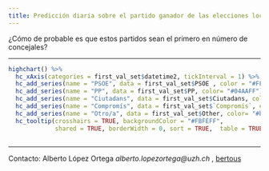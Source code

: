 ```yaml
---
title: Predicción diaria sobre el partido ganador de las elecciones locales del 26M en Madrid.
---
```


¿Cómo de probable es que estos partidos sean el primero en número de concejales?



_________________

```r

highchart() %>% 
  hc_xAxis(categories = first_val_set$datetime2, tickInterval = 1) %>% 
  hc_add_series(name = "PSOE", data = first_val_set$PSOE , color = "#FF3827") %>% 
  hc_add_series(name = "PP", data = first_val_set$PP, color= "#04AAFF") %>% 
  hc_add_series(name = "Ciutadans", data = first_val_set$Ciutadans, color = "#FF9300") %>% 
  hc_add_series(name = "Compromís", data = first_val_set$`Compromís`, color= "#e65100") %>% 
  hc_add_series(name = "Otro/a", data = first_val_set$Other, color= "#bdbdbd") %>% 
  hc_tooltip(crosshairs = TRUE, backgroundColor = "#FBFEFF",
             shared = TRUE, borderWidth = 0, sort = TRUE,  table = TRUE)



```

_____

Contacto: Alberto López Ortega _alberto.lopezortega@uzh.ch_ , [bertous](https://twitter.com/bertous)

